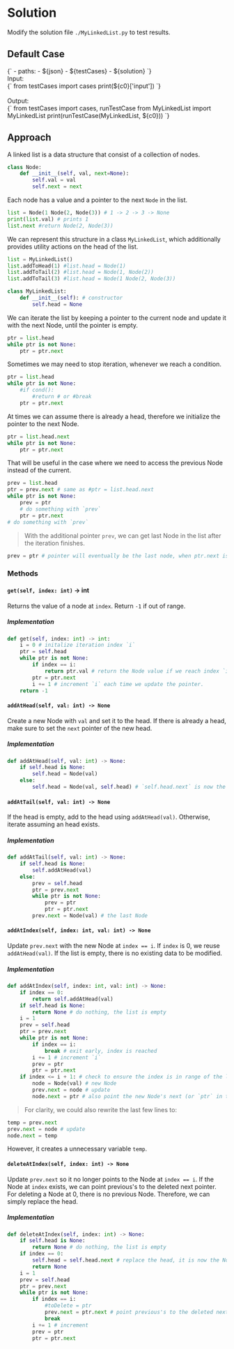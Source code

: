 


<Meta title="Data Structure/Linked List/[707] Design Linked List/Solution/Python" />

# Solution

Modify the solution file `./MyLinkedList.py` to test results.

## Default Case

<Canvas withSource="open">
  <Story name="Case 0" parameters={{ docs: { source: { code } } }} inline={false} height="130px">
    <py-env>
    {`
      - paths:
        - ${json}
        - ${testCases}
        - ${solution}
    `}
    </py-env>
    <div>
      <div>Input: </div>
      <py-script>
      {`
        from testCases import cases
        print(${c0}['input'])
      `}
      </py-script>
    </div>
    <br />
    <div>
      <div>Output: </div>
      <py-script>
      {`
        from testCases import cases, runTestCase
        from MyLinkedList import MyLinkedList
        print(runTestCase(MyLinkedList, ${c0}))
      `}
      </py-script>
    </div>
  </Story>
</Canvas>

## Approach

A linked list is a data structure that consist of a collection of nodes.
```python
class Node:
    def __init__(self, val, next=None):
        self.val = val
        self.next = next
```

Each node has a value and a pointer to the next `Node` in the list.
```python
list = Node(1 Node(2, Node(3)) # 1 -> 2 -> 3 -> None
print(list.val) # prints 1
list.next #return Node(2, Node(3))
```

We can represent this structure in a class `MyLinkedList`, which additionally provides utility actions on the head of the list.

```python
list = MyLinkedList()
list.addToHead(1) #list.head = Node(1)
list.addToTail(2) #list.head = Node(1, Node(2))
list.addToTail(3) #list.head = Node(1 Node(2, Node(3))
```

```python
class MyLinkedList:
    def __init__(self): # constructor
        self.head = None
```

We can iterate the list by keeping a pointer to the current node and update it with the next Node, until the pointer is empty.
```python
ptr = list.head
while ptr is not None:
    ptr = ptr.next
```

Sometimes we may need to stop iteration, whenever we reach a condition.
```python
ptr = list.head
while ptr is not None:
    #if cond():
        #return # or #break
    ptr = ptr.next
```

At times we can assume there is already a head, therefore we initialize the pointer to the next Node.
```python
ptr = list.head.next
while ptr is not None:
    ptr = ptr.next
```

That will be useful in the case where we need to access the previous Node instead of the current.
```python
prev = list.head
ptr = prev.next # same as #ptr = list.head.next
while ptr is not None:
    prev = ptr
    # do something with `prev`
    ptr = ptr.next
# do something with `prev`
```

> With the additional pointer `prev`, we can get last Node in the list after the iteration finishes.
```python
prev = ptr # pointer will eventually be the last node, when ptr.next is empty
```

### Methods

#### `get(self, index: int)` -> int

Returns the value of a node at `index`. Return `-1` if out of range.

##### Implementation

```python
def get(self, index: int) -> int:
    i = 0 # initalize iteration index `i`
    ptr = self.head
    while ptr is not None:
        if index == i:
            return ptr.val # return the Node value if we reach index `i`
        ptr = ptr.next
        i += 1 # increment `i` each time we update the pointer.
    return -1
```

#### `addAtHead(self, val: int) -> None`

Create a new Node with `val` and set it to the head. If there is already a head, make sure to set the `next` pointer of the new head.

##### Implementation

```python
def addAtHead(self, val: int) -> None:
    if self.head is None:
        self.head = Node(val)
    else:
        self.head = Node(val, self.head) # `self.head.next` is now the old head
```

#### `addAtTail(self, val: int) -> None`

If the head is empty, add to the head using `addAtHead(val)`. Otherwise, iterate assuming an head exists.

##### Implementation

```python
def addAtTail(self, val: int) -> None:
    if self.head is None:
        self.addAtHead(val)
    else:
        prev = self.head
        ptr = prev.next
        while ptr is not None:
            prev = ptr
            ptr = ptr.next
        prev.next = Node(val) # the last Node
```

#### `addAtIndex(self, index: int, val: int) -> None`

Update `prev.next` with the new Node at `index == i`. If `index` is 0, we reuse `addAtHead(val)`. If the list is empty, there is no existing data to be modified.

##### Implementation

```python
def addAtIndex(self, index: int, val: int) -> None:
    if index == 0:
        return self.addAtHead(val)
    if self.head is None:
        return None # do nothing, the list is empty
    i = 1
    prev = self.head
    ptr = prev.next
    while ptr is not None:
        if index == i:
            break # exit early, index is reached
        i += 1 # increment `i`
        prev = ptr
        ptr = ptr.next
    if index <= i + 1: # check to ensure the index is in range of the list
        node = Node(val) # new Node
        prev.next = node # update
        node.next = ptr # also point the new Node's next (or `ptr` in this case)
```

> For clarity, we could also rewrite the last few lines to:
```python
temp = prev.next
prev.next = node # update
node.next = temp
```
However, it creates a unnecessary variable `temp`.

#### `deleteAtIndex(self, index: int) -> None`

Update `prev.next` so it no longer points to the Node at `index == i`. If the Node at `index` exists, we can point previous's to the deleted next pointer. For deleting a Node at 0, there is no previous Node. Therefore, we can simply replace the head.

##### Implementation

```python
def deleteAtIndex(self, index: int) -> None:
    if self.head is None:
        return None # do nothing, the list is empty
    if index == 0:
        self.head = self.head.next # replace the head, it is now the Node next in the list
        return None
    i = 1
    prev = self.head
    ptr = prev.next
    while ptr is not None:
        if index == i:
            #toDelete = ptr
            prev.next = ptr.next # point previous's to the deleted next pointer
            break
        i += 1 # increment
        prev = ptr
        ptr = ptr.next
```
